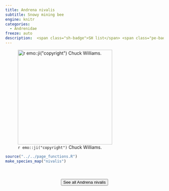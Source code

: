 ```yaml
---
title: Andrena nivalis
subtitle: Snowy mining bee
engine: knitr
categories:
  - Andrenidae
freeze: auto
description:  <span class="sh-badge">SH list</span> <span class="pe-badge">PM Evidence</span>
---
```

![`r emo::ji("copyright")` Chuck Williams.](https://inaturalist-open-data.s3.amazonaws.com/photos/293370137/large.jpg){height=300}





```r
source("../../page_functions.R")
make_species_map("nivalis")
```
<br><br>
<center>


<a href="https://www.zoology.ubc.ca/entomology/main/Hymenoptera/Andrenidae/Andrena%20nivalis.php"><button type="button" class="btn btn-secondary">See all Andrena nivalis <i class="fa-solid fa-arrow-up-right-from-square"></i> </button></a>
</center>

